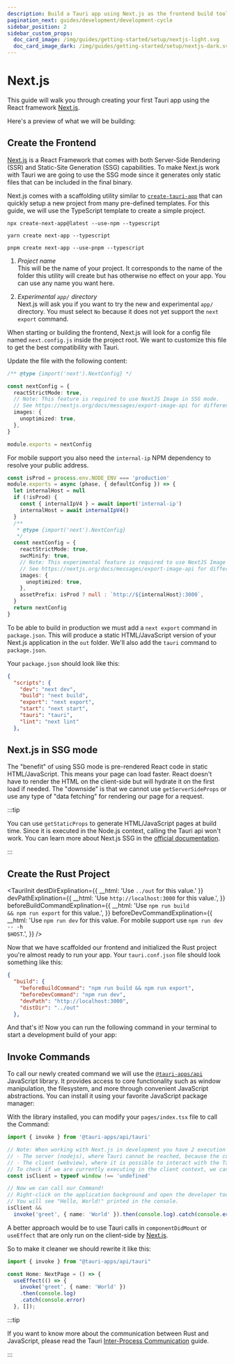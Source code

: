 ```yaml
---
description: Build a Tauri app using Next.js as the frontend build tool
pagination_next: guides/development/development-cycle
sidebar_position: 2
sidebar_custom_props:
  doc_card_image: /img/guides/getting-started/setup/nextjs-light.svg
  doc_card_image_dark: /img/guides/getting-started/setup/nextjs-dark.svg
---
```



# Next.js

This guide will walk you through creating your first Tauri app using the React framework [Next.js].

<Intro />

Here's a preview of what we will be building:

<Tabs groupId="platform">
  <TabItem value="desktop" label="Desktop" default>
    <ThemedImage
      alt="Preview of Application"
      sources={{
        light: desktopLightPreview,
        dark: desktopDarkPreview,
      }}
    />
  </TabItem>
  <TabItem value="android" label="Android">
    <ThemedImage
      alt="Preview of Application"
      sources={{
        light: androidLightPreview,
        dark: androidLightPreview,
      }}
    />
  </TabItem>
  <TabItem value="ios" label="iOS">
    <ThemedImage
      alt="Preview of Application"
      sources={{
        light: iosLightPreview,
        dark: iosLightPreview,
      }}
    />
  </TabItem>
</Tabs>

## Create the Frontend

[Next.js] is a React Framework that comes with both Server-Side Rendering (SSR) and Static-Site Generation (SSG) capabilities. To make Next.js work with Tauri we are going to use the SSG mode since it generates only static files that can be included in the final binary.

Next.js comes with a scaffolding utility similar to [`create-tauri-app`] that can quickly setup a new project from many pre-defined templates.
For this guide, we will use the TypeScript template to create a simple project.

<Tabs groupId="package-manager">
  <TabItem value="npm">

```shell
npx create-next-app@latest --use-npm --typescript
```

  </TabItem>
  <TabItem value="Yarn">

```shell
yarn create next-app --typescript
```

  </TabItem>
  <TabItem value="pnpm">

```shell
pnpm create next-app --use-pnpm --typescript
```

  </TabItem>
</Tabs>

1. _Project name_  
   This will be the name of your project. It corresponds to the name of the folder this utility will create but has otherwise no effect on your app. You can use any name you want here.

2. _Experimental `app/` directory_  
   Next.js will ask you if you want to try the new and experimental `app/` directory. You must select `No` because it does not yet support the `next export` command.

When starting or building the frontend, Next.js will look for a config file named `next.config.js` inside the project root.
We want to customize this file to get the best compatibility with Tauri.

Update the file with the following content:

<Tabs groupId="target">
  <TabItem value="desktop" label="Desktop" default>

```typescript title=next.config.js
/** @type {import('next').NextConfig} */

const nextConfig = {
  reactStrictMode: true,
  // Note: This feature is required to use NextJS Image in SSG mode.
  // See https://nextjs.org/docs/messages/export-image-api for different workarounds.
  images: {
    unoptimized: true,
  },
}

module.exports = nextConfig
```

  </TabItem>

  <TabItem value="mobile" label="Mobile" default>

For mobile support you also need the `internal-ip` NPM dependency to resolve your public address.

```typescript title=next.config.js
const isProd = process.env.NODE_ENV === 'production'
module.exports = async (phase, { defaultConfig }) => {
  let internalHost = null
  if (!isProd) {
    const { internalIpV4 } = await import('internal-ip')
    internalHost = await internalIpV4()
  }
  /**
   * @type {import('next').NextConfig}
   */
  const nextConfig = {
    reactStrictMode: true,
    swcMinify: true,
    // Note: This experimental feature is required to use NextJS Image in SSG mode.
    // See https://nextjs.org/docs/messages/export-image-api for different workarounds.
    images: {
      unoptimized: true,
    },
    assetPrefix: isProd ? null : `http://${internalHost}:3000`,
  }
  return nextConfig
}
```

  </TabItem>
</Tabs>

To be able to build in production we must add a `next export` command in `package.json`.
This will produce a static HTML/JavaScript version of your Next.js application in the `out` folder.
We'll also add the `tauri` command to `package.json`.

Your `package.json` should look like this:

```json title=package.json
{
  "scripts": {
    "dev": "next dev",
    "build": "next build",
    "export": "next export",
    "start": "next start",
    "tauri": "tauri",
    "lint": "next lint"
  },
```

## Next.js in SSG mode

The "benefit" of using SSG mode is pre-rendered React code in static HTML/JavaScript. This means your page can load faster.
React doesn't have to render the HTML on the client-side but will hydrate it on the first load if needed.
The "downside" is that we cannot use `getServerSideProps` or use any type of "data fetching" for rendering our page for a request.

:::tip

You can use `getStaticProps` to generate HTML/JavaScript pages at build time. Since it is executed in the Node.js context, calling the Tauri api won't work. You can learn more about Next.js SSG in the [official documentation](https://nextjs.org/docs/basic-features/pages#static-generation-recommended).

:::

## Create the Rust Project

<TauriInit
  destDirExplination={{ __html: 'Use <code>../out</code> for this value.' }}
  devPathExplination={{
    __html: 'Use <code>http://localhost:3000</code> for this value.',
  }}
  beforeBuildCommandExplination={{
    __html: 'Use <code>npm run build && npm run export</code> for this value.',
  }}
  beforeDevCommandExplination={{
    __html:
      'Use <code>npm run dev</code> for this value. For mobile support use <code>npm run dev -- -h $HOST</code>.',
  }}
/>

Now that we have scaffolded our frontend and initialized the Rust project you're almost ready to run your app. Your `tauri.conf.json` file should look something like this:

```json title=src-tauri/tauri.conf.json
{
  "build": {
    "beforeBuildCommand": "npm run build && npm run export",
    "beforeDevCommand": "npm run dev",
    "devPath": "http://localhost:3000",
    "distDir": "../out"
  },
```

And that's it! Now you can run the following command in your terminal to start a development build of your app:

<Command name="dev" />

<Tabs groupId="platform">
  <TabItem value="desktop" label="Desktop" default>
    <ThemedImage
      alt="Application Window"
      sources={{
        light: desktopLightApplicationWindow,
        dark: desktopDarkApplicationWindow,
      }}
    />
  </TabItem>
  <TabItem value="android" label="Android">
    <ThemedImage
      alt="Application Window"
      sources={{
        light: androidLightPreview,
        dark: androidLightPreview,
      }}
    />
  </TabItem>
  <TabItem value="ios" label="iOS">
    <ThemedImage
      alt="Application Window"
      sources={{
        light: iosLightPreview,
        dark: iosLightPreview,
      }}
    />
  </TabItem>
</Tabs>

## Invoke Commands

<Commands />

To call our newly created command we will use the [`@tauri-apps/api`] JavaScript library. It provides access to core functionality such as window manipulation, the filesystem, and more through convenient JavaScript abstractions. You can install it using your favorite JavaScript package manager:

<InstallTauriApi />

With the library installed, you can modify your `pages/index.tsx` file to call the Command:

```typescript title=pages/index.tsx
import { invoke } from '@tauri-apps/api/tauri'

// Note: When working with Next.js in development you have 2 execution contexts:
// - The server (nodejs), where Tauri cannot be reached, because the current context is inside of nodejs.
// - The client (webview), where it is possible to interact with the Tauri rust backend.
// To check if we are currently executing in the client context, we can check the type of the window object;
const isClient = typeof window !== 'undefined'

// Now we can call our Command!
// Right-click on the application background and open the developer tools.
// You will see "Hello, World!" printed in the console.
isClient &&
  invoke('greet', { name: 'World' }).then(console.log).catch(console.error)
```

A better approach would be to use Tauri calls in `componentDidMount` or `useEffect` that are only run on the client-side by [Next.js].

So to make it cleaner we should rewrite it like this:

```typescript title=pages/index.tsx
import { invoke } from "@tauri-apps/api/tauri"

const Home: NextPage = () => {
  useEffect(() => {
    invoke('greet', { name: 'World' })
    .then(console.log)
    .catch(console.error)
  }, []);
```

:::tip

If you want to know more about the communication between Rust and JavaScript, please read the Tauri [Inter-Process Communication][inter-process-communication] guide.

:::

<!-- TODO: Show how you can add this and screenshots of what it looks like -->

[next.js]: https://nextjs.org
[cargo]: https://doc.rust-lang.org/cargo/
[typescript]: https://www.typescriptlang.org
[prerequisites]: ../prerequisites/
[`@tauri-apps/api`]: ../../../api/js/
[inter-process-communication]: ../../../references/architecture/inter-process-communication/readme.md
[`create-tauri-app`]: https://github.com/tauri-apps/create-tauri-app
